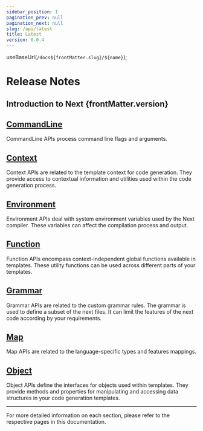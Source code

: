 ```yaml
---
sidebar_position: 1
pagination_prev: null
pagination_next: null
slug: /api/latest
title: Latest
version: 0.0.4
---
```



  useBaseUrl(`/docs${frontMatter.slug}/${name}`);

# Release Notes

## Introduction to Next {frontMatter.version}

<h2>
  <a href={linkName("command_line")}>CommandLine</a>
</h2>

CommandLine APIs process command line flags and arguments.

<h2>
  <a href={linkName("context")}>Context</a>
</h2>

Context APIs are related to the template context for code generation. They provide access to contextual information and utilities used within the code generation process.

<h2>
  <a href={linkName("environment")}>Environment</a>
</h2>

Environment APIs deal with system environment variables used by the Next compiler. These variables can affect the compilation process and output.

<h2>
  <a href={linkName("function")}>Function</a>
</h2>

Function APIs encompass context-independent global functions available in templates. These utility functions can be used across different parts of your templates.

<h2>
  <a href={linkName("grammar")}>Grammar</a>
</h2>

Grammar APIs are related to the custom grammar rules. The grammar is used to define a subset of the next files. It can limit the features of the next code according by your requirements.

<h2>
  <a href={linkName("map")}>Map</a>
</h2>

Map APIs are related to the language-specific types and features mappings.

<h2>
  <a href={linkName("object")}>Object</a>
</h2>

Object APIs define the interfaces for objects used within templates. They provide methods and properties for manipulating and accessing data structures in your code generation templates.

---

For more detailed information on each section, please refer to the respective pages in this documentation.
